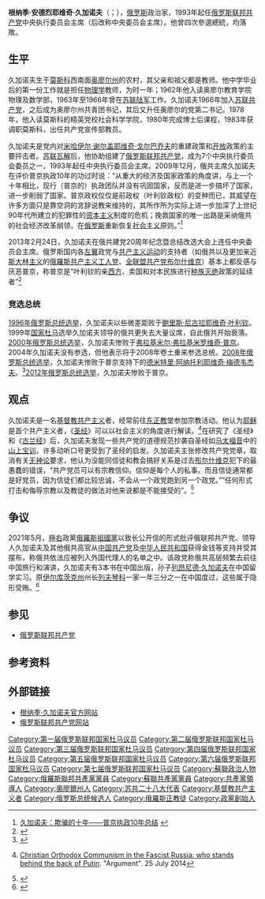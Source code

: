 {{NoteTA
|G1=PP
|1=zh-hans:久加诺夫;zh-hant:久加諾夫;zh-tw:裘加諾夫;
}}
{{Infobox officeholder
| name         = 根纳季·安德烈耶维奇·久加诺夫
|native_name=Геннадий Андре́евич Зюганов
| honorific-suffix = [[国家杜马|国家杜马]]议员
| birthname    = 根纳季·安德烈耶维奇·久加诺夫
| image        = Gennady Zyuganov 2018-11-19.jpg
| caption      = 
| nationality  = {{RUS}}
| office       = [[共產黨聯盟－蘇聯共產黨|共產黨聯盟－蘇聯共產黨]]中央委員會主席
| term_start   = 2001年1月22日
| term_end     = 
| predecessor  = [[奥列格·西蒙诺维奇·舍宁|奥列格·西蒙诺维奇·舍宁]]
| successor  = 
| office2      = [[俄羅斯聯邦共產黨|俄羅斯聯邦共產黨]]中央委員會主席
| term_start2  = 1993年2月14日<br><small>（1993年－1995年任俄罗斯联邦共产党中央执行委员会主席）</small>
| term_end2    = 
| predecessor2 = 瓦伦丁·库普佐夫
| successor2   = 
| office4      = [[國家杜馬|國家杜馬]]议員
| term_start4  = 1993年12月12日
| term_end4    = 
| birth_date   = {{Birth date and age|1944|6|26|df=y}}
| birth_place  = {{USSR}}[[奧廖爾州|奧廖爾州]][[茲納緬斯基區_(奧廖爾州)|茲納緬斯基區]]
| death_date   = 
| death_place  = 
| spouse       = 娜杰日达·维塔利耶芙娜
| children     = 安德烈{{small|（1968年出生）}}<br />  [[列昂尼德·久加诺夫|列昂尼德]]（孙子） <br />塔季扬娜{{small|（1974年出生）}}<ref>{{Cite web |url=http://lenta.ru/lib/14160087/ |title=Biography of Gennady Zyuganov and children |access-date=2017-04-10 |archive-date=2021-01-26 |archive-url=https://web.archive.org/web/20210126070415/https://lenta.ru/lib/14160087/ |dead-url=no }}</ref>
| profession   = 
| party        = [[俄羅斯聯邦共產黨|俄羅斯聯邦共產黨]]
| otherparty   = [[蘇聯共產黨|蘇聯共產黨]]<small>（1966年–1991年）</small>
| signature    = Signature of Gennady Zyuganov.png
| allegiance   = {{USSR}}
| branch       = [[蘇聯陸軍|蘇聯陸軍]]
| serviceyears = 1963年–1966年
| rank         = [[上校|上校]]
| awards       = {{plainlist |
* [[File:Order_of_Alexander_Nevsky_2010_ribbon.svg|25px]] [[亞歷山大·涅夫斯基勳章|亞歷山大·涅夫斯基勳章]]  
* [[File:Order_badge_of_honor_rib.png|25px]] [[荣誉勋章_(苏联)|荣誉勋章]]
* [[File:By-order_friendship_of_nations_rib.png|25px]] {{link-en|民族友谊勋章 (白俄罗斯)|Order of the Friendship of Peoples (Belarus)|民族友谊勋章 (白俄罗斯)}}
}}
}}

'''根纳季·安德烈耶维奇·久加诺夫'''（{{lang-ru|Генна́дий Андре́евич Зюга́нов}}；{{bd|1944年|6月26日|catIdx=Z？}}），[[俄罗斯|俄罗斯]]政治家，1993年起任[[俄罗斯联邦共产党|俄罗斯联邦共产党]]中央执行委员会主席（后改称中央委员会主席）。他曾四次參選總統，均落敗。

== 生平 ==
久加诺夫生于[[莫斯科|莫斯科]]西南面[[奥廖尔州|奥廖尔州]]的农村，其父亲和祖父都是教师。他中学毕业后的第一份工作就是担任[[物理学|物理学]]教师，为时一年；1962年他入读奥廖尔教育学院物理及数学部，1963年至1966年曾在[[苏联陆军|苏联陆军]]工作。久加诺夫1966年加入[[苏联共产党|苏联共产党]]，之后成为奥廖尔州共青团书记，其后又升任奥廖尔的党第二书记。1978年，他入读莫斯科的精英党校社会科学学院，1980年完成博士后课程，1983年获调职莫斯科，出任共产党宣传部教员。

久加诺夫是党内对[[米哈伊尔·谢尔盖耶维奇·戈尔巴乔夫|米哈伊尔·谢尔盖耶维奇·戈尔巴乔夫]]的重建政策和[[戈尔巴乔夫的开放政策|开放]]政策的主要抨击者。[[苏联瓦解|苏联瓦解]]后，他协助组建了[[俄罗斯联邦共产党|俄罗斯联邦共产党]]，成为7个中央执行委员会委员之一，1993年起任中央执行委员会主席。2009年12月，俄共主席久加諾夫在评价普京执政10年的功过时说：“从重大的经济及国家政策的角度讲，与上一个十年相比，现行（普京的）执政团队并没有巩固国家，反而是进一步搞坏了国家，进一步削弱了国家。普京政权仅仅是前政权（叶利钦政权）的变种而已，其威望在许多方面只是靠空洞的言辞说教来维持的，其所作所为实际上进一步加深了上世纪90年代所建立的犯罪性的[[资本主义|资本主义]]制度的危机；挽救国家的唯一出路是采纳俄共的社会经济改革纲领，在[[俄罗斯|俄罗斯]]重新恢复[[社会主义|社会主义]]原则。”<ref>[http://bbs.cyol.com/forum.php?mod=viewthread&tid=286656 久加诺夫：欺骗的十年——普京执政10年总结] {{webarchive|url=https://web.archive.org/web/20140221225914/http://bbs.cyol.com/forum.php?mod=viewthread&tid=286656 |date=2014-02-21 }}</ref>

2013年2月24日，久加诺夫在俄共建党20周年纪念暨总结改选大会上连任中央委员会主席。俄罗斯国内各[[左翼|左翼]]政党与[[共产主义运动|共产主义运动]]的支持者（如俄共以及更加亲近[[斯大林主义|斯大林主义]]的[[俄羅斯共产主义工人党|俄羅斯共产主义工人党]]、[[全联盟共产党布尔什维克|全联盟共产党布尔什维克]]）基本上都反感与厌恶普京，称普京是“叶利钦的亲[[西方|西方]]、卖国和对本民族进行[[种族灭绝|种族灭绝]]政策的延续者”<ref>{{Cite web |url=http://v.youku.com/v_show/id_XMzM4NTAxNjQ0.html |title=没有苏联的二十年 |access-date=2013-05-15 |archive-date=2018-06-14 |archive-url=https://web.archive.org/web/20180614121332/http://v.youku.com/v_show/id_XMzM4NTAxNjQ0.html |dead-url=no }}</ref>

===竞选总统===
[[1996年俄罗斯总统选举|1996年俄罗斯总统选举]]，久加诺夫以些微差距败于[[鲍里斯·尼古拉耶维奇·叶利钦|鲍里斯·尼古拉耶维奇·叶利钦]]。1999年[[国家杜马|国家杜马]]选举久加诺夫领导的俄共更失去大量议席，自此俄共开始衰落。[[2000年俄罗斯总统选举|2000年俄罗斯总统选举]]，久加诺夫惨败于[[弗拉基米尔·弗拉基米罗维奇·普京|弗拉基米尔·弗拉基米罗维奇·普京]]。2004年久加诺夫没有参选，但他表示将于2008年卷土重来参选总统。[[2008年俄罗斯总统选举|2008年俄罗斯总统选举]]，久加诺夫惨败于普京支持下的[[德米特里·阿纳托利耶维奇·梅德韦杰夫|德米特里·阿纳托利耶维奇·梅德韦杰夫]]。<ref>{{cite web|url=http://news.xinhuanet.com/world/2007-06/21/content_6270028.htm|title=俄共中央主席久加诺夫宣布角逐俄下届总统|author=岳连国|publisher=新华网|date=2007年6月21日|accessdate=2007-10-21|archive-date=2014-09-03|archive-url=https://web.archive.org/web/20140903031502/http://news.xinhuanet.com/world/2007-06/21/content_6270028.htm|dead-url=no}}</ref>[[2012年俄罗斯总统选举|2012年俄罗斯总统选举]]，久加诺夫惨败于普京。

==观点==
久加诺夫是一名[[基督教共产主义|基督教共产主义]]者，经常前往[[东正教|东正教]]堂参加宗教活动。他认为[[耶稣|耶稣]]是首个共产主义者，《[[圣经|圣经]]》可以以社会主义的角度进行解读。<ref name=orthodox_communism>{{in lang|ru}} [https://web.archive.org/web/20150512205651/http://argumentua.com/stati/pravoslavnyi-kommunizm-v-fashistkoi-rossii-kto-stoit-za-spinoi-putina Christian Orthodox Communism in the Fascist Russia: who stands behind the back of Putin]. "Argument". 25 July 2014</ref>在研究了《圣经》和《[[古兰经|古兰经]]》后，久加诺夫发现一些共产党的道德规范抄袭自圣经如[[马太福音|马太福音]]中的[[山上宝训|山上宝训]]，许多动听口号更受到了圣经的启发。久加诺夫主张修改共产党党章，取消有关[[无神论|无神论]]要求，他认为没能同信徒和教会搞好关系是过去[[布尔什维克|布尔什维克]]犯下的最愚蠢的错误，“共产党员可以有宗教信仰。信仰是每个人的私事。而且信徒通常都是好党员，因为信徒们都比较忠诚，不会从一个政党跑到另一个政党。”“任何形式打击和侮辱宗教以及教徒的做法对他来说都是不能接受的”。<ref name="voa424">{{cite news |title=俄共与时俱进 领袖读圣经 好党员是信徒 |url=https://www.voachinese.com/a/article-20120424-russia-communists-148675035/956584.html |accessdate=2021-05-17 |agency=美国之音 |date=2012-04-24 |archive-date=2021-05-17 |archive-url=https://web.archive.org/web/20210517052845/https://www.voachinese.com/a/article-20120424-russia-communists-148675035/956584.html |dead-url=no }}</ref>

==争议==
2021年5月，[[極右|極右]]政黨[[俄羅斯祖國黨|俄羅斯祖國黨]]以致{{le|俄罗斯司法部|Ministry of Justice (Russia)}}长公开信的形式批评俄联邦共产党、领导人久加诺夫及其他俄共高官从[[中国共产党|中国共产党]]及[[中华人民共和国|中华人民共和国]]获得金钱等支持并受其摆布，称俄共依法应被列入外国代理人的名单之中。该政党称俄共高层频繁去前往中国旅行和演讲，久加诺夫有3本书在中国出版，孙子[[列昂尼德·久加诺夫|列昂尼德·久加诺夫]]在中国留学实习。原[[伊尔库茨克州|伊尔库茨克州]]州长[[谢尔盖·格里戈里耶维奇·列夫琴科|列夫琴科]]一家一年三分之一在中国度过，这些属于隐形受贿。<ref name="voa516">{{cite news |author1=白桦 |title=俄共被批已成中共党支部 俄政党攻讦开打中国牌 |url=https://www.voachinese.com/a/russian-communists-are-criticized-for-becoming-as-branch-of-chinese-communist-party-20210516/5892584.html |accessdate=2021-05-17 |agency=美国之音 |date=2021-05-17 |archive-date=2021-05-16 |archive-url=https://web.archive.org/web/20210516203739/https://www.voachinese.com/a/russian-communists-are-criticized-for-becoming-as-branch-of-chinese-communist-party-20210516/5892584.html |dead-url=no }}</ref>

== 参见 ==
* [[俄罗斯联邦共产党|俄罗斯联邦共产党]]

== 参考资料 ==
{{reflist}}

== 外部链接 ==
{{commonscat|Gennady Zyuganov}}
* [http://www.zyuganov.kprf.ru/  根纳季·久加诺夫官方网站] {{Wayback|url=http://www.zyuganov.kprf.ru/ |date=20120208211452 }} 
* [http://kprf.ru 俄罗斯联邦共产党网站] {{Wayback|url=http://kprf.ru/ |date=20110223072616 }}

{{Authority control}}
{{DEFAULTSORT:Зюганов, Геннадий Андреевич}}
[[Category:第一届俄罗斯联邦国家杜马议员|Category:第一届俄罗斯联邦国家杜马议员]]
[[Category:第二届俄罗斯联邦国家杜马议员|Category:第二届俄罗斯联邦国家杜马议员]]
[[Category:第三届俄罗斯联邦国家杜马议员|Category:第三届俄罗斯联邦国家杜马议员]]
[[Category:第四届俄罗斯联邦国家杜马议员|Category:第四届俄罗斯联邦国家杜马议员]]
[[Category:第五届俄罗斯联邦国家杜马议员|Category:第五届俄罗斯联邦国家杜马议员]]
[[Category:第六届俄罗斯联邦国家杜马议员|Category:第六届俄罗斯联邦国家杜马议员]]
[[Category:第七届俄罗斯联邦国家杜马议员|Category:第七届俄罗斯联邦国家杜马议员]]
[[Category:蘇聯政治人物|Category:蘇聯政治人物]]
[[Category:俄羅斯聯邦共產黨黨員|Category:俄羅斯聯邦共產黨黨員]]
[[Category:蘇聯共產黨黨員|Category:蘇聯共產黨黨員]]
[[Category:共產黨領導人|Category:共產黨領導人]]
[[Category:奧廖爾州人|Category:奧廖爾州人]]
[[Category:苏共二十八大代表|Category:苏共二十八大代表]]
[[Category:基督教共产主义者|Category:基督教共产主义者]]
[[Category:俄罗斯总统候选人|Category:俄罗斯总统候选人]]
[[Category:俄羅斯正教徒|Category:俄羅斯正教徒]]
[[Category:政黨創始人|Category:政黨創始人]]